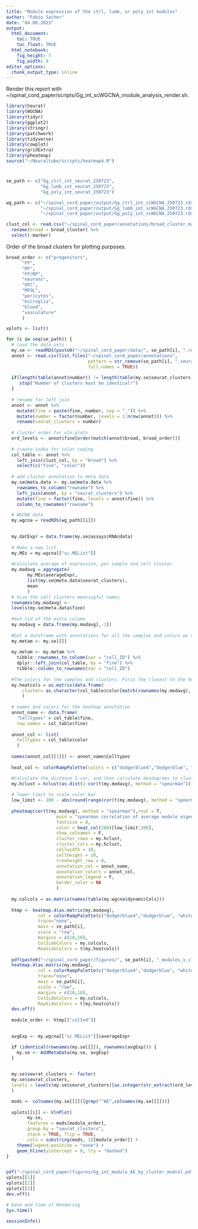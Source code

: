 ```yaml
---
title: "Module expression of the ctrl, lumb, or poly_int modules"
author: "Fabio Sacher"
date: "04.08.2023"
output:
  html_document:
    toc: TRUE
    toc_float: TRUE
  html_notebook:
    fig_height: 7
    fig_width: 8
editor_options:
  chunk_output_type: inline
---
```


Render this report with ~/spinal_cord_paper/scripts/Gg_int_scWGCNA_module_analysis_render.sh.

```r
library(Seurat)
library(WGCNA)
library(tidyr)
library(ggplot2)
library(stringr)
library(patchwork)
library(tidyverse)
library(cowplot)
library(gridExtra)
library(pheatmap)
source("~/Neuraltube/scripts/heatmap4.R")
```

# 

```r
se_path <- c("Gg_ctrl_int_seurat_250723",
             "Gg_lumb_int_seurat_250723",
             "Gg_poly_int_seurat_250723")

wg_path <- c("~/spinal_cord_paper/output/Gg_ctrl_int_scWGCNA_250723.rds",
             "~/spinal_cord_paper/output/Gg_lumb_int_scWGCNA_250723.rds",
             "~/spinal_cord_paper/output/Gg_poly_int_scWGCNA_250723.rds")

clust_col <- read.csv("~/spinal_cord_paper/annotations/broad_cluster_marker_colors.csv") %>% 
  rename(broad = broad_cluster) %>% 
  select(-marker)

```

Order of the broad clusters for plotting purposes.

```r
broad_order <- c("progenitors",
      "FP",
      "RP",
      "FP/RP",
      "neurons",
      "OPC",
      "MFOL",
      "pericytes",
      "microglia",
      "blood",
      "vasculature"
      )
```

```r

vplots <- list()

for (i in seq(se_path)) {
  # load the data sets
  my.se <- readRDS(paste0("~/spinal_cord_paper/data/", se_path[i], ".rds"))
  annot <- read.csv(list.files("~/spinal_cord_paper/annotations",
                               pattern = str_remove(se_path[i], "_seurat_\\d{6}"),
                               full.names = TRUE))
  
  if(length(table(annot$number)) != length(table(my.se$seurat_clusters))) {
     stop("Number of clusters must be identical!")
  }
  
  # rename for left join
  annot <- annot %>% 
    mutate(fine = paste(fine, number, sep = "_")) %>% 
    mutate(number = factor(number, levels = 1:nrow(annot))) %>% 
    rename(seurat_clusters = number) 
  
  # cluster order for vln plots
  ord_levels <- annot$fine[order(match(annot$broad, broad_order))]
  
  # create index for color coding
  col_table <- annot %>%
    left_join(clust_col, by = "broad") %>% 
    select(c("fine", "color"))
  
  # add cluster annotation to meta data
  my.se@meta.data <- my.se@meta.data %>% 
    rownames_to_column("rowname") %>% 
    left_join(annot, by = "seurat_clusters") %>% 
    mutate(fine = factor(fine, levels = annot$fine)) %>% 
    column_to_rownames("rowname")

  # WGCNA data
  my.wgcna = readRDS(wg_path[[i]])
  

  my.datExpr = data.frame(my.se@assays$RNA@data)
  
  # Make a new list
  my.MEs = my.wgcna[["sc.MEList"]]
    
  #Calculate average of expression, per sample and cell cluster
  my.modavg = aggregate(
        my.MEs$averageExpr,
        list(my.se@meta.data$seurat_clusters),
        mean
        )
  # Give the cell clusters meaningful names
  rownames(my.modavg) <-
  levels(my.se@meta.data$fine)
  
  #Get rid of the extra column
  my.modavg = data.frame(my.modavg[,-1])
  
  #Get a dataframe with annotations for all the samples and colors we need.
  my.metam <- my.se[[]]
  
  my.metam <- my.metam %>% 
    tibble::rownames_to_column(var = "cell_ID") %>%
    dplyr::left_join(col_table, by = "fine") %>%
    tibble::column_to_rownames(var = "cell_ID")
  
  #The colors for the samples and clusters. First the closest to the heatmap. Add a white space to easy the eye and make less confussing
  my.heatcols = as.matrix(data.frame(
      cluster= as.character(col_table$color[match(rownames(my.modavg), col_table$fine)]))
      )
  
  # names and colors for the heatmap annotation
  annot_name <- data.frame(
    "Celltypes" = col_table$fine,
    row.names = col_table$fine)
  
  annot_col <- list(
    Celltypes = col_table$color
    )
  
  names(annot_col[[1]]) <- annot_name$Celltypes
  
  heat_col <- colorRampPalette(colors = c("dodgerblue4","dodgerblue", "white", "red", "darkred"))

  #Calculate the distance 1-cor, and then calculate dendograms to cluster the clusters
  my.hclust = hclust(as.dist(1-cor(t(my.modavg), method = "spearman")))
  
  # lower limit to scale color bar
  low_limit <- 100 - abs(round(range(cor(t(my.modavg), method = "spearman"))[1]*100))
  
  pheatmap(cor(t(my.modavg), method = "spearman"),revC = T,
                   main = "spearman correlation of average module eigengene expression by cluster\n Dendrogram based on 'distance 1-cor'",
                   fontsize = 8,  
                   color = heat_col(200)[low_limit:200],
                   show_colnames = F,
                   cluster_rows = my.hclust,
                   cluster_cols = my.hclust,
                   cellwidth = 10,
                   cellheight = 10,
                   treeheight_row = 0, 
                   annotation_col = annot_name,
                   annotation_colors = annot_col,
                   annotation_legend = F,
                   border_color = NA
                   )
  
  my.colcols = as.matrix(names(table(my.wgcna$dynamicCols)))
  
  htmp <- heatmap.4(as.matrix(my.modavg),
            col = colorRampPalette(c("dodgerblue4","dodgerblue", "white", "red", "darkred"))(n = 1000),
            trace="none",
            main = se_path[i],
            scale = "row",
            margins = c(10,10),
            ColSideColors = my.colcols, 
            RowSideColors = t(my.heatcols))
 
  pdf(paste0("~/spinal_cord_paper/figures/", se_path[i], "_modules_v_cluster.pdf"))
  heatmap.4(as.matrix(my.modavg),
            col = colorRampPalette(c("dodgerblue4","dodgerblue", "white", "red", "darkred"))(n = 1000),
            trace="none",
            main = se_path[i],
            scale = "row",
            margins = c(10,10),
            ColSideColors = my.colcols, 
            RowSideColors = t(my.heatcols))
  dev.off()
  
  module_order <- htmp[["colInd"]]

   
  avgExp <- my.wgcna[["sc.MEList"]]$averageExpr

  if (identical(rownames(my.se[[]]), rownames(avgExp))) {
    my.se <- AddMetaData(my.se, avgExp)
  }

  
  my.se$seurat_clusters <- factor(
  my.se$seurat_clusters,
  levels = levels(my.se$seurat_clusters)[as.integer(str_extract(ord_levels, "\\d{1,2}$"))]
  )

  mods <- colnames(my.se[[]])[grep("^AE",colnames(my.se[[]]))]
    
  vplots[[i]] <- VlnPlot(
        my.se,
        features = mods[module_order],
        group.by = "seurat_clusters",
        stack = TRUE, flip = TRUE,
        cols = substring(mods, 3)[module_order]) +
    theme(legend.position = "none") +
    geom_hline(yintercept = 0, lty = "dashed")
}


pdf("~/spinal_cord_paper/figures/Gg_int_module_AE_by_cluster_modcol.pdf", height = 20, width = 10,)
vplots[[1]]
vplots[[2]]
vplots[[3]]
dev.off()

```


```r
# Date and time of Rendering
Sys.time()

sessionInfo()
```
